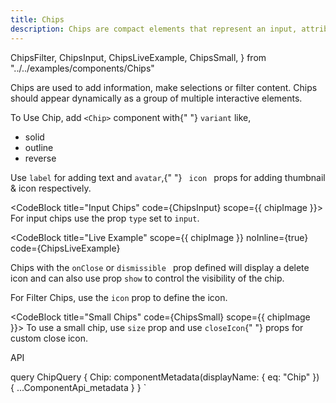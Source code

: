 ```yaml
---
title: Chips
description: Chips are compact elements that represent an input, attribute, or action. Chips should appear dynamically as a group of multiple interactive elements. Unlike buttons, which should be a consistent and familiar call to action, one that a user expects to appear as the same action in the same general area.
---
```


  ChipsFilter,
  ChipsInput,
  ChipsLiveExample,
  ChipsSmall,
} from "../../examples/components/Chips"

<Overview>
  Chips are used to add information, make selections or filter content. Chips
  should appear dynamically as a group of multiple interactive elements.
  <p>
    To Use Chip, add <code>&lt;Chip&gt;</code> component with{" "}
    <code>variant</code> like,
    <ul>
      <li>solid</li>
      <li>outline</li>
      <li>reverse</li>
    </ul>
  </p>
  Use <code>label</code> for adding text and <code>avatar</code>,{" "}
  <code> icon </code> props for adding thumbnail & icon respectively.
</Overview>

<CodeBlock title="Input Chips" code={ChipsInput} scope={{ chipImage }}>
  For input chips use the prop <code>type</code> set to <code>input</code>.
</CodeBlock>

<CodeBlock
  title="Live Example"
  scope={{ chipImage }}
  noInline={true}
  code={ChipsLiveExample}
>
  Chips with the <code>onClose</code> or <code>dismissible </code> prop defined
  will display a delete icon and can also use prop <code>show</code> to control
  the visibility of the chip.
</CodeBlock>

<CodeBlock title="Filter Chips" code={ChipsFilter}>
  For Filter Chips, use the <code>icon</code> prop to define the icon.
</CodeBlock>

<CodeBlock title="Small Chips" code={ChipsSmall} scope={{ chipImage }}>
  To use a small chip, use <code>size</code> prop and use <code>closeIcon</code>{" "}
  props for custom close icon.
</CodeBlock>

<LinkedHeading h="2" className="h1" id="chip-api">
  API
</LinkedHeading>
<ComponentApi metadata={props.data.Chip} />

  query ChipQuery {
    Chip: componentMetadata(displayName: { eq: "Chip" }) {
      ...ComponentApi_metadata
    }
  }
`
